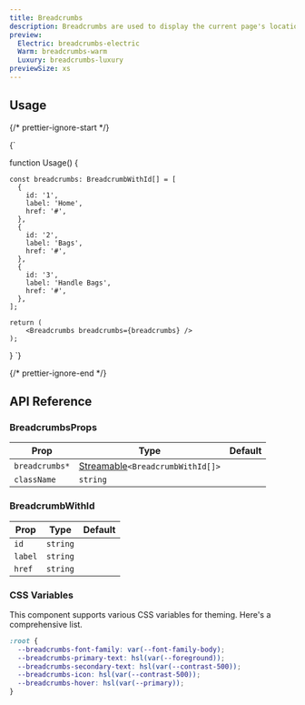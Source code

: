 ```yaml
---
title: Breadcrumbs
description: Breadcrumbs are used to display the current page's location within a hierarchy and enable easy navigation.
preview:
  Electric: breadcrumbs-electric
  Warm: breadcrumbs-warm
  Luxury: breadcrumbs-luxury
previewSize: xs
---
```


## Usage

{/* prettier-ignore-start */}

<CodeBlock lang="ts">{`

function Usage() {

    const breadcrumbs: BreadcrumbWithId[] = [
      {
        id: '1',
        label: 'Home',
        href: '#',
      },
      {
        id: '2',
        label: 'Bags',
        href: '#',
      },
      {
        id: '3',
        label: 'Handle Bags',
        href: '#',
      },
    ];

    return (
        <Breadcrumbs breadcrumbs={breadcrumbs} />
    );
}
`}
</CodeBlock>

{/* prettier-ignore-end */}

## API Reference

### BreadcrumbsProps

| Prop           | Type                                                                                                      | Default |
| -------------- | --------------------------------------------------------------------------------------------------------- | ------- |
| `breadcrumbs*` | [Streamable](/docs/soul/streamable)`<BreadcrumbWithId[]>` <Tooltip content="See BreadcrumbWithId below"/> |         |
| `className`    | `string`                                                                                                  |         |

### BreadcrumbWithId

| Prop    | Type     | Default |
| ------- | -------- | ------- |
| `id`    | `string` |         |
| `label` | `string` |         |
| `href`  | `string` |         |

### CSS Variables

This component supports various CSS variables for theming. Here's a comprehensive list.

```css
:root {
  --breadcrumbs-font-family: var(--font-family-body);
  --breadcrumbs-primary-text: hsl(var(--foreground));
  --breadcrumbs-secondary-text: hsl(var(--contrast-500));
  --breadcrumbs-icon: hsl(var(--contrast-500));
  --breadcrumbs-hover: hsl(var(--primary));
}
```
